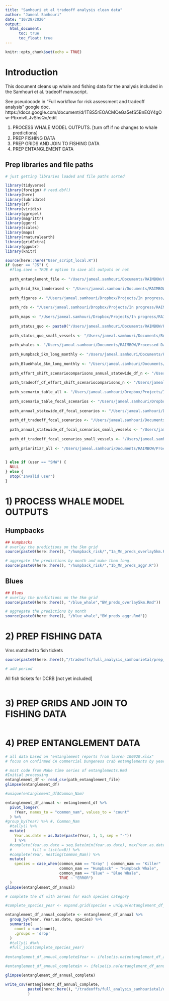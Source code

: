 ```yaml
---
title: "Samhouri et al tradeoff analysis clean data"
author: "Jameal Samhouri"
date: "10/28/2020"
output: 
  html_document:
      toc: true
      toc_float: true
---
```


```r
knitr::opts_chunk$set(echo = TRUE)
```

# Introduction

This document cleans up whale and fishing data for the analysis included in the Samhouri et al. tradeoff manuscript.

See pseudocode in "Full workflow for risk assessment and tradeoff analysis" google doc. https://docs.google.com/document/d/1T8S5rEOACMCeGa5efS5BnEQY4gOw-PbxmvILJvShsQo/edit

1) PROCESS WHALE MODEL OUTPUTS. [turn off if no changes to whale predictions]
2) PREP FISHING DATA
3) PREP GRIDS AND JOIN TO FISHING DATA
4) PREP ENTANGLEMENT DATA

## Prep libraries and file paths

```r

# just getting libraries loaded and file paths sorted

library(tidyverse)
library(foreign) # read.dbf()
library(here)
library(lubridate)
library(sf)
library(viridis)
library(ggrepel)
library(magrittr)
library(ggerr)
library(scales)
library(maps)
library(rnaturalearth)
library(gridExtra)
library(ggpubr)
library(knitr)

source(here::here("User_script_local.R"))
if (user == "JS") {
  #flag.save = TRUE # option to save all outputs or not
  
  path_entanglement_file <- "/Users/jameal.samhouri/Documents/RAIMBOW/Processed Data/Samhouri et al. whales risk/Input_Data/Entanglement Data/2000_19/ca_confirmed_dcrb_entanglements.csv" # from Lauren Saez
  
  path_Grid_5km_landerased <- "/Users/jameal.samhouri/Documents/RAIMBOW/Processed Data/5x5 Grid/Grid_5km_landerased.RDATA"
  
  path_figures <- "/Users/jameal.samhouri/Dropbox/Projects/In progress/RAIMBOW/raimbow/tradeoffs/Management scenarios/figures"
  
  path_rds <- "/Users/jameal.samhouri/Dropbox/Projects/In progress/RAIMBOW/raimbow/tradeoffs/Management scenarios"
  
  path_maps <- "/Users/jameal.samhouri/Dropbox/Projects/In progress/RAIMBOW/raimbow/tradeoffs/maps"
  
  path_status_quo <- paste0("/Users/jameal.samhouri/Documents/RAIMBOW/Processed Data/Samhouri et al. whales risk/Output_Data/scenario_output_dataframes/status_quo_risk_2009_2019_yr_mth_2020-06-14.rds") # from extract_status_quo_scenario_summary.R
  
  path_status_quo_small_vessels <- "/Users/jameal.samhouri/Documents/RAIMBOW/Processed Data/Samhouri et al. whales risk/Output_Data/scenario_output_dataframes/status_quo_risk_small_vessels_2009_2019_yr_mth_2020-06-17.rds" # from extract_status_quo_scenario_summary_small.R 
  
  path_whales <- "/Users/jameal.samhouri/Documents/RAIMBOW/Processed Data/5x5 Grid/Grid5km_whale.rds"
  
  path_Humpback_5km_long_monthly <- "/Users/jameal.samhouri/Documents/RAIMBOW/Processed Data/Samhouri et al. whales risk/Input_Data/Humpback whale data/Forney et al./Humpback_5km_long_monthly.rds" 
  
  path_BlueWhale_5km_long_monthly <- "/Users/jameal.samhouri/Documents/RAIMBOW/Processed Data/Samhouri et al. whales risk/Input_Data/Blue whale data/Overlay on 5km Grid/BlueWhale_5km_long_monthly.rds"
    
  path_effort_shift_scenariocomparisons_annual_statewide_df_n <- "/Users/jameal.samhouri/Documents/RAIMBOW/Processed Data/Samhouri et al. whales risk/Output_Data/annual_statewide_effort_shift_scenariocomparisons_n_2020-05-19.rds" # from effort_shift_comparison.R
  
  path_tradeoff_df_effort_shift_scenariocomparisons_n <- "/Users/jameal.samhouri/Documents/RAIMBOW/Processed Data/Samhouri et al. whales risk/Output_Data/tradeoff_df_effort_shift_scenariocomparisons_n_2020-05-19.rds"
  
  path_scenario_table_all <- "/Users/jameal.samhouri/Dropbox/Projects/In progress/RAIMBOW/raimbow/tradeoffs/Management scenarios/scenario_table_all_2020-06-09.rds"
  
  path_scenario_table_focal_scenarios <- "/Users/jameal.samhouri/Dropbox/Projects/In progress/RAIMBOW/raimbow/tradeoffs/Management scenarios/scenario_table_focal_scenarios_2020-06-12.rds"
  
  path_annual_statewide_df_focal_scenarios <- "/Users/jameal.samhouri/Documents/RAIMBOW/Processed Data/Samhouri et al. whales risk/Output_Data/annual_statewide_df_focal_scenarios_2020-06-12.rds" 
  
  path_df_tradeoff_focal_scenarios <- "/Users/jameal.samhouri/Documents/RAIMBOW/Processed Data/Samhouri et al. whales risk/Output_Data/df_tradeoff_focal_scenarios_2020-06-12.rds" 
  
  path_annual_statewide_df_focal_scenarios_small_vessels <- "/Users/jameal.samhouri/Documents/RAIMBOW/Processed Data/Samhouri et al. whales risk/Output_Data/annual_statewide_df_focal_scenarios_small_vessels_2020-06-16.rds"
  
  path_df_tradeoff_focal_scenarios_small_vessels <- "/Users/jameal.samhouri/Documents/RAIMBOW/Processed Data/Samhouri et al. whales risk/Output_Data/df_tradeoff_focal_scenarios_small_vessels_2020-06-16.rds"
  
  path_prioritizr_all <- "/Users/jameal.samhouri/Documents/RAIMBOW/Processed Data/Samhouri et al. whales risk/Output_Data/prioritizr/prioritzr_outputs_all.rds"
  

} else if (user == "SMW") {
  NULL
} else {
  stop("Invalid user")
}


```

# 1) PROCESS WHALE MODEL OUTPUTS

## Humpbacks
```r

## Humpbacks
# overlay the predictions on the 5km grid
source(paste0(here::here(), "/humpback_risk/","1a_Mn_preds_overlay5km.R"))

# aggregate the predictions by month and make them long.
source(paste0(here::here(), "/humpback_risk/","1b_Mn_preds_aggr.R"))

```


## Blues
```r

## Blues
# overlay the predictions on the 5km grid
source(paste0(here::here(), "/blue_whale","BW_preds_overlay5km.Rmd"))

# aggregate the predictions by month
source(paste0(here::here(), "/blue_whale","BW_preds_aggr.Rmd"))

```

# 2) PREP FISHING DATA

Vms matched to fish tickets
```r

source(paste0(here::here(),"/tradeoffs/full_analysis_samhourietal/prep_data_for_scenario_df_function.R"))

# add period

```

All fish tickets for DCRB [not yet included]
```r


```

# 3) PREP GRIDS AND JOIN TO FISHING DATA
```r



```

# 4) PREP ENTANGLEMENT DATA
```r

# all data based on "entanglement reports from lauren 100920.xlsx"
# focus on confirmed CA commercial Dungeness crab entanglements by year

# most code from Make time series of entanglements.Rmd
#Initial processing
entanglement_df <- read_csv(path_entanglement_file)
glimpse(entanglement_df)

#unique(entanglement_df$Common_Nam)

entanglement_df_annual <- entanglement_df %>%
  pivot_longer(
    !Year, names_to = "common_nam", values_to = "count"
  ) %>%
#group_by(Year) %>% #, Common_Nam
  #tally() %>%
  mutate(
    Year.as.date = as.Date(paste(Year, 1, 1, sep = "-")) 
    ) %>%
  #complete(Year.as.date = seq.Date(min(Year.as.date), max(Year.as.date), by="year"),
  #         fill = list(n=0)) %>%
  #complete(Year, nesting(Common_Nam)) %>%
  mutate(
    species = case_when(common_nam == "Gray" | common_nam == "Killer" | common_nam == "Unidentified"  ~ "Other / Unidentified",
                        common_nam == "Humpback" ~ "Humpback Whale",
                        common_nam == "Blue" ~ "Blue Whale",
                        TRUE ~ "ERROR")
  )
glimpse(entanglement_df_annual)

# complete the df with zeroes for each species category

#complete_species_year <- expand.grid(species = unique(entanglement_df_annual$species), Year.as.date = seq.Date(as.Date(paste(1982, 1, 1, sep = "-")), max(entanglement_df_annual$Year.as.date), by="year"))

entanglement_df_annual_complete <- entanglement_df_annual %>%
  group_by(Year, Year.as.date, species) %>%
  summarise(
    count = sum(count), 
    .groups = 'drop'
  )
  #tally() #%>%
  #full_join(complete_species_year)
  
#entanglement_df_annual_complete$Year <- ifelse(is.na(entanglement_df_annual_complete$Year),year(entanglement_df_annual_complete$Year.as.date),entanglement_df_annual_complete$Year)

#entanglement_df_annual_complete$n <- ifelse(is.na(entanglement_df_annual_complete$n),0,entanglement_df_annual_complete$n)

glimpse(entanglement_df_annual_complete)

write_csv(entanglement_df_annual_complete, 
          paste0(here::here(), "/tradeoffs/full_analysis_samhourietal/output_dfs/entanglement_df_annual_complete.csv")
          )

```

